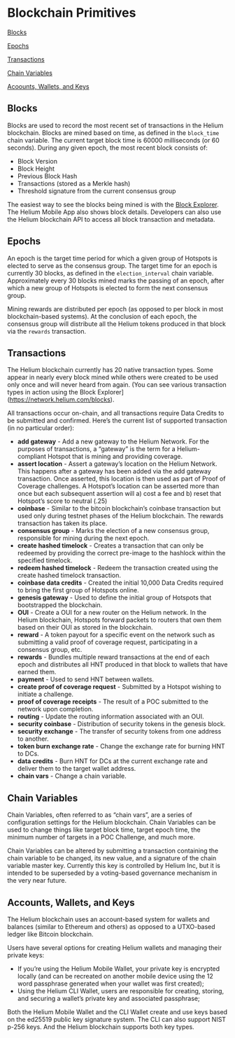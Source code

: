 # Blockchain Primitives 


[Blocks](#blocks)

[Epochs](#epochs)

[Transactions](#transactions)

[Chain Variables](#chain-variables)

[Acoounts, Wallets, and Keys](#accounts-wallets-and-keys)


## Blocks
[blocks]: #blocks

Blocks are used to record the most recent set of transactions in the Helium blockchain. Blocks are mined based on time, as defined in the `block_time` chain variable. The current target block time is 60000 milliseconds (or 60 seconds). During any given epoch, the most recent block consists of:

* Block Version
* Block Height 
* Previous Block Hash
* Transactions (stored as a Merkle hash)
* Threshold signature from the current consensus group

The easiest way to see the blocks being mined is with the [Block Explorer](https://network.helium.com/blocks). The Helium Mobile App also shows block details. Developers can also use the Helium blockchain API to access all block transaction and metadata.

## Epochs
[epochs]: (#epochs)

An epoch is the target time period for which a given group of Hotspots is elected to serve as the consensus group. The target time for an epoch is currently 30 blocks, as defined in the `election_interval` chain variable. Approximately every 30 blocks mined marks the passing of an epoch, after which a new group of Hotspots is elected to form the next consensus group. 

Mining rewards are distributed per epoch (as opposed to per block in most blockchain-based systems). At the conclusion of each epoch, the consensus group will distribute all the Helium tokens produced in that block via the `rewards` transaction. 

## Transactions
[transactions]: #transactions


The Helium blockchain currently has 20 native transaction types. Some appear in nearly every block mined while others were created to be used only once and will never heard from again. (You can see various transaction types in action using the Block Explorer](https://network.helium.com/blocks). 

All transactions occur on-chain, and all transactions require Data Credits to be submitted and confirmed. Here’s the current list of supported transaction (in no particular order):

* **add gateway** - Add a new gateway to the Helium Network. For the purposes of transactions, a “gateway” is the term for a Helium-compliant Hotspot that is mining and providing coverage. 
* **assert location** - Assert a gateway’s location on the Helium Network. This happens after a gateway has been added via the add gateway transaction. Once asserted, this location is then used as part of Proof of Coverage challenges. A Hotspot’s location can be asserted more than once but each subsequent assertion will a) cost a fee and b) reset that Hotspot’s score to neutral (.25)  
* **coinbase** - Similar to the bitcoin blockchain’s coinbase transaction but used only during testnet phases of the Helium blockchain. The rewards transaction has taken its place.
* **consensus group** - Marks the election of a new consensus group, responsible for mining during the next epoch.
* **create hashed timelock** - Creates a transaction that can only be redeemed by providing the correct pre-image to the hashlock within the specified timelock. 
* **redeem hashed timelock** - Redeem the transaction created using the create hashed timelock transaction. 
* **coinbase data credits** - Created the initial 10,000 Data Credits required to bring the first group of Hotspots online. 
* **genesis gateway** - Used to define the initial group of Hotspots that bootstrapped the blockchain. 
* **OUI** - Create a OUI for a new router on the Helium network. In the Helium blockchain, Hotspots forward packets to routers that own them based on their OUI as stored in the blockchain.  
* **reward** - A token payout for a specific event on the network such as submitting a valid proof of coverage request, participating in a consensus group, etc. 
* **rewards** -  Bundles multiple reward transactions at the end of each epoch and distributes all HNT produced in that block to wallets that have earned them. 
* **payment** - Used to send HNT between wallets. 
* **create proof of coverage request** - Submitted by a Hotspot wishing to initiate a challenge. 
* **proof of coverage receipts** - The result of a POC submitted to the network upon completion. 
* **routing** - Update the routing information associated with an OUI.
* **security coinbase** - Distribution of security tokens in the genesis block. 
* **security exchange** - The transfer of security tokens from one address to another. 
* **token burn exchange rate** - Change the exchange rate for burning HNT to DCs. 
* **data credits** - Burn HNT for DCs at the current exchange rate and deliver them to the target wallet address.
* **chain vars** - Change a chain variable. 

## Chain Variables
[chain-variables]: #chain-variables

Chain Variables, often referred to as “chain vars”, are a series of configuration settings for the Helium blockchain. Chain Variables can be used to change things like target block time, target epoch time, the minimum number of targets in a POC Challenge, and much more. 

Chain Variables can be altered by submitting a transaction containing the chain variable to be changed, its new value, and a signature of the chain variable master key. Currently this key is controlled by Helium Inc, but it is intended to be superseded by a voting-based governance mechanism in the very near future.

## Accounts, Wallets, and Keys
[accounts-wallets-keys]: #accounts-wallets-and-keys

The Helium blockchain uses an account-based system for wallets and balances (similar to Ethereum and others) as opposed to a UTXO-based ledger like Bitcoin blockchain.

Users have several options for creating Helium wallets and managing their private keys:

* If you’re using the Helium Mobile Wallet, your private key is encrypted locally (and can be recreated on another mobile device using the 12 word passphrase generated when your wallet was first created);
* Using the Helium CLI Wallet, users are responsible for creating, storing, and securing a wallet’s private key and associated passphrase;

Both the Helium Mobile Wallet and the CLI Wallet create and use keys based on the ed25519 public key signature system. The CLI can also support NIST p-256 keys. And the Helium blockchain supports both key types.
